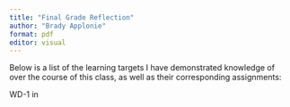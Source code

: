 ```yaml
---
title: "Final Grade Reflection"
author: "Brady Applonie"
format: pdf
editor: visual
---
```


Below is a list of the learning targets I have demonstrated knowledge of over the course of this class, as well as their corresponding assignments:

WD-1 in
